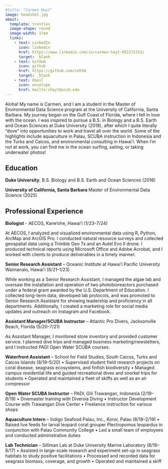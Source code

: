 ```yaml
---
#title: "Carmen Hoyt"
image: headshot.jpg
about: 
  template: trestles
  image-shape: round
  image-width: 17em
  links: 
    - text: LinkedIn
      icon: linkedin
      href: https://www.linkedin.com/in/carmen-hoyt-952272153/
      target: _blank
    - text: GitHub
      icon: github
      href: https://github.com/ceh58
      target: _blank
    - text: Email
      icon: envelope
      href: mailto:choyt@ucsb.edu
---
```


Aloha! My name is Carmen, and I am a student in the Master of Environmental Data Science program at the University of California, Santa Barbara. My journey began on the Gulf Coast of Florida, where I fell in love with the ocean. I was inspired to pursue a B.S. in Biology and a B.S. Earth and Ocean Sciences at Duke University (2018), after which I quite literally “dove” into opportunities to work and travel all over the world. Some of the highlights include aquaculture in Palau, SCUBA instruction in Indonesia and the Turks and Caicos, and environmental consulting in Hawai'i. When I’m not at work, you can find me in the ocean surfing, sailing, or taking underwater photos!

## Education

**Duke University**, B.S. Biology and B.S. Earth and Ocean Sciences (2018)

**University of California, Santa Barbara** Master of Environmental Data Science (2025)

## Professional Experience

**Biologist** - AECOS, Kane'ohe, Hawai'i (1/23–7/24)

At AECOS, I analyzed and visualized environmental data using R, Python, ArcMap and ArcGIS Pro. I conducted natural resource surveys and collected geospatial data using a Trimble Geo 7x and an Autel Evo II drone. I produced technical reports using Microsoft Office and Adobe Acrobat, and I worked with clients to produce deliverables in a timely manner.

**Senior Research Assistant** – Oceanic Institute at Hawai'i Pacific University Waimanalo, Hawai'i (6/21–1/23)

While working as a Senior Research Assistant, I managed the algae lab and oversaw the installation and operation of two photobioreactors purchased under a federal grant awarded by the U.S. Department of Education. I collected long-term data, developed lab protocols, and was promoted to Senior Research Assistant for showing leadership and proficiency in all departments. Additionally, I created a marketing role for social media updates and outreach on Instagram and Facebook.

**Assistant Manager/SCUBA Instructor** – Atlantic Pro Divers, Jacksonville Beach, Florida (5/20–7/21)

As Assistant Manager, I monitored store inventory and provided customer service. I planned dive trips and managed business marketing/newsletters, and I instructed PADI Open Water SCUBA courses.

**Waterfront Assistant** – School for Field Studies, South Caicos, Turks and Caicos Islands (8/19–5/20)
•	Supervised student field research projects on coral disease, seagrass ecosystems, and finfish biodiversity
•	Managed campus residential life and guided recreational dives and snorkel trips for students
•	Operated and maintained a fleet of skiffs as well as an air compressor

**Open Water SCUBA Instructor** – PADI, Gili Trawangan, Indonesia (2/19–8/19)
•	Divemaster training with Diversia Diving
•	Instructor Development Course with Trawangan Dive Center
•	Freelance instruction for various shops

**Aquaculture Intern** – Indigo Seafood Palau, Inc., Koror, Palau (8/18–2/19)
•	Raised live feeds for larval leopard coral grouper Plectropomus leopardus in conjunction with Palau Community College
•	Led a small team of employees and conducted administrative duties

**Lab Technician** – Silliman Lab at Duke University Marine Laboratory (8/16–8/17)
•	Assisted in large-scale research and experiment set-up in seagrass habitats to study positive facilitations
•	Processed and recorded data for seagrass biomass, coverage, and growth
•	Operated and maintained a skiff

